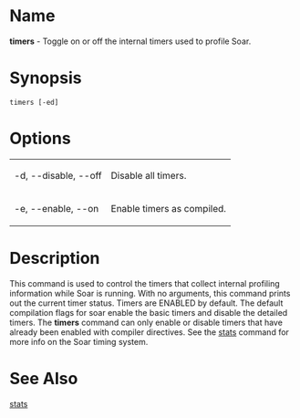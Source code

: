 = Name =
'''timers''' - Toggle on or off the internal timers used to profile Soar.

= Synopsis =
 timers [-ed]
= Options =
{| border="1" cellpadding="2"
| -d, --disable, --off || Disable all timers.
|-
| -e, --enable, --on || Enable timers as compiled.
|}

= Description =
This command is used to control the timers that collect internal profiling 
information while Soar is running.  With no arguments, this command prints out 
the current timer status.  Timers are ENABLED by default.  The default 
compilation flags for soar enable the basic timers and disable the detailed 
timers.  The '''timers''' command can only enable or disable timers that have already been enabled with compiler directives.  See the [[stats]] command for more info on the Soar timing system.

= See Also =
[[stats]]


